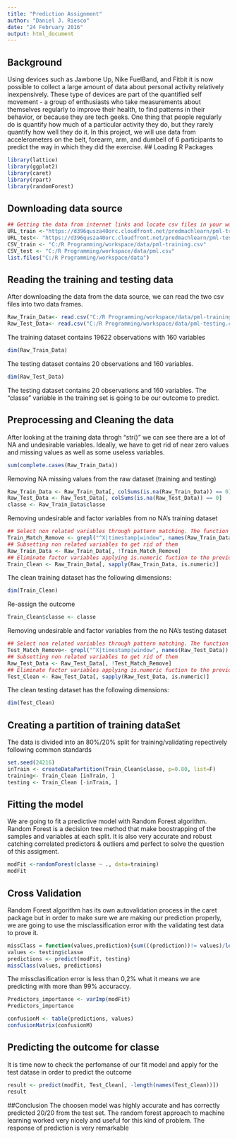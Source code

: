 ---
title: "Prediction Assignment"
author: "Daniel J. Riesco"
date: "24 February 2016"
output: html_document
---
## Background
Using devices such as Jawbone Up, Nike FuelBand, and Fitbit it is now possible to collect a large amount of data about personal activity relatively inexpensively. These type of devices are part of the quantified self movement - a group of enthusiasts who take measurements about themselves regularly to improve their health, to find patterns in their behavior, or because they are tech geeks. One thing that people regularly do is quantify how much of a particular activity they do, but they rarely quantify how well they do it. In this project, we will use data from accelerometers on the belt, forearm, arm, and dumbell of 6 participants to predict the way in which they did the exercise.
## Loading R Packages 
```{r}
library(lattice)
library(ggplot2)
library(caret)
library(rpart)
library(randomForest)
```
## Downloading data source
```{r}
## Getting the data from internet links and locate csv files in your working directory
URL_train <-"https://d396qusza40orc.cloudfront.net/predmachlearn/pml-training.csv"
URL_test<- "https://d396qusza40orc.cloudfront.net/predmachlearn/pml-testing.csv"
CSV_train <- "C:/R Programming/workspace/data/pml-training.csv"
CSV_test <- "C:/R Programming/workspace/data/pml.csv"
list.files("C:/R Programming/workspace/data")
```

## Reading the training and testing data
After downloading the data from the data source, we can read the two csv files into two data frames.  
```{r, cache = T}
Raw_Train_Data<- read.csv("C:/R Programming/workspace/data/pml-training.csv")
Raw_Test_Data<- read.csv("C:/R Programming/workspace/data/pml-testing.csv")
```
 The training dataset contains 19622 observations with 160 variables
```{r, cache = T}
dim(Raw_Train_Data)
```
The testing dataset contains 20 observations and 160 variables.
```{r, cache = T}
dim(Raw_Test_Data)
```
The testing dataset contains 20 observations and 160 variables.
The "classe" variable in the training set is going to be our outcome to predict. 

## Preprocessing and Cleaning the data
After looking at the training data throgh "str()" we can see there are a lot of NA and undesirable variables. Ideally, we have to  get rid of near zero values  and missing values as well as some useless variables.
```{r, cache = T}
sum(complete.cases(Raw_Train_Data))
```
Removing NA missing values from the raw dataset (training and testing)
```{r, cache = T}
Raw_Train_Data <- Raw_Train_Data[, colSums(is.na(Raw_Train_Data)) == 0] 
Raw_Test_Data <- Raw_Test_Data[, colSums(is.na(Raw_Test_Data)) == 0]
classe <- Raw_Train_Data$classe
```
Removing undesirable and factor variables from no NA's training dataset
```{r, cache = T}
## Select non related variables through pattern matching. The function is applied to a data frame with no missing values.
Train_Match_Remove <- grepl("^X|timestamp|window", names(Raw_Train_Data))
## Subsetting non related variables to get rid of them 
Raw_Train_Data <- Raw_Train_Data[, !Train_Match_Remove]
## Eliminate factor variables applying is.numeric fuction to the previous dataframe
Train_Clean <- Raw_Train_Data[, sapply(Raw_Train_Data, is.numeric)]
```
The clean training dataset has the following dimensions:
```{r, cache = T}
dim(Train_Clean)
```
Re-assign the outcome 
```{r, cache = T}
Train_Clean$classe <- classe
```
Removing undesirable and factor variables from the no NA's testing dataset
```{r, cache = T}
## Select non related variables through pattern matching. The function is applied to a data frame with no missing values.
Test_Match_Remove<- grepl("^X|timestamp|window", names(Raw_Test_Data))
## Subsetting non related variables to get rid of them 
Raw_Test_Data <- Raw_Test_Data[, !Test_Match_Remove]
## Eliminate factor variables applying is.numeric fuction to the previous dataframe
Test_Clean <- Raw_Test_Data[, sapply(Raw_Test_Data, is.numeric)]
```
The clean testing dataset has the following dimensions:
```{r, cache = T}
dim(Test_Clean)
```
## Creating a partition of training dataSet
The data is divided into an 80%/20% split for training/validating repectively following common standards
```{r, cache = T}
set.seed(24216) 
inTrain <- createDataPartition(Train_Clean$classe, p=0.80, list=F)
training<- Train_Clean [inTrain, ]
testing <- Train_Clean [-inTrain, ]
```
## Fitting the model 
We are going to fit a predictive model with Random Forest algorithm. Random Forest is a decision tree method that make boostrapping of the samples and variables at each split. It is also very accurate and robust catching correlated predictors & outliers amd perfect to solve the question of this assigment.
```{r, cache = T}
modFit <-randomForest(classe ~ ., data=training)
modFit
```
## Cross Validation
Random Forest algorithm has its own autovalidation process in the caret package but in order to make sure we are making our prediction properly, we are going to use the misclassification error with the validating test data to prove it.
```{r, cache = T}
missClass = function(values,prediction){sum(((prediction))!= values)/length(values)}
values <- testing$classe
predictions <- predict(modFit, testing)
missClass(values, predictions)
```
The missclasification error is less than 0,2% what it means we are predicting with more than 99% accuraccy.
```{r, cache = T}
Predictors_importance <- varImp(modFit)
Predictors_importance
```
```{r, cache = T}
confusionM <- table(predictions, values)
confusionMatrix(confusionM)
```
## Predicting the outcome for classe
It is time now to check the perfomanse of our fit model and apply for the test datase in order to predict the outcome
```{r, cache = T}
result <- predict(modFit, Test_Clean[, -length(names(Test_Clean))])
result
```

##Conclusion
The choosen model was highly accurate and has correctly predicted 20/20 from the test set. The random forest approach to machine learning worked very nicely and useful for this kind of problem. The response of prediction is very remarkable


